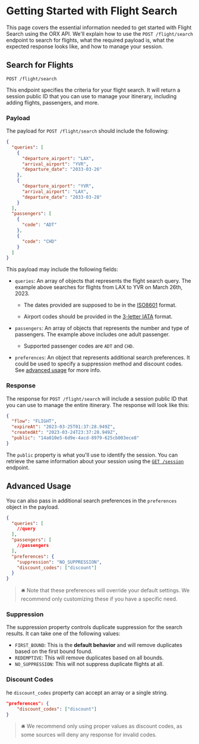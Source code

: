 # Getting Started with Flight Search

This page covers the essential information needed to get started with Flight Search using the ORX API. We'll explain how to use the `POST /flight/search` endpoint to search for flights, what the required payload is, what the expected response looks like, and how to manage your session.

## Search for Flights

`POST /flight/search`

This endpoint specifies the criteria for your flight search. It will return a session public ID that you can use to manage your itinerary, including adding flights, passengers, and more.

### Payload

The payload for `POST /flight/search` should include the following:

```json copy
{
  "queries": [
    {
      "departure_airport": "LAX",
      "arrival_airport": "YVR",
      "departure_date": "2033-03-26"
    },
    {
      "departure_airport": "YVR",
      "arrival_airport": "LAX",
      "departure_date": "2033-03-28"
    }
  ],
  "passengers": [
    {
      "code": "ADT"
    },
    {
      "code": "CHD"
    }
  ]
}
```

This payload may include the following fields:

- `queries`: An array of objects that represents the flight search query. The example above searches for flights from LAX to YVR on March 26th, 2023.

  - The dates provided are supposed to be in the [ISO8601](https://www.iso.org/iso-8601-date-and-time-format.html) format.

  - Airport codes should be provided in the [3-letter IATA](https://www.iata.org/en/publications/directories/code-search/) format.

- `passengers`: An array of objects that represents the number and type of passengers. The example above includes one adult passenger.

  - Supported passenger codes are `ADT` and `CHD`.

- `preferences`: An object that represents additional search preferences. It could be used to specify a suppression method and discount codes. See [advanced usage](#advanced-usage) for more info.

### Response

The response for `POST /flight/search` will include a session public ID that you can use to manage the entire itinerary. The response will look like this:

```json copy
{
  "flow": "FLIGHT",
  "expireAt": "2023-03-25T01:37:28.949Z",
  "createdAt": "2023-03-24T23:37:28.949Z",
  "public": "14a010e5-6d9e-4acd-8979-625cb003ece8"
}
```

The `public` property is what you'll use to identify the session. You can retrieve the same information about your session using the [`GET /session`](../session) endpoint.

## Advanced Usage

You can also pass in additional search preferences in the `preferences` object in the payload.

```json copy
{
  "queries": [
    //query
  ],
  "passengers": [
    //passengers
  ],
  "preferences": {
    "suppression": "NO_SUPPRESSION",
    "discount_codes": ["discount"]
  }
}
```

> 🛎 Note that these preferences will override your default settings. We recommend only customizing these if you have a specific need.

### Suppression

The suppression property controls duplicate suppression for the search results. It can take one of the following values:

- `FIRST_BOUND`: This is the **default behavior** and will remove duplicates based on the first bound found.
- `REDEMPTIVE`: This will remove duplicates based on all bounds.
- `NO_SUPPRESSION`: This will not suppress duplicate flights at all.

### Discount Codes

he `discount_codes` property can accept an array or a single string.

```json copy
"preferences": {
    "discount_codes": ["discount"]
}
```

> 🛎 We recommend only using proper values as discount codes, as some sources will deny any response for invalid codes.
